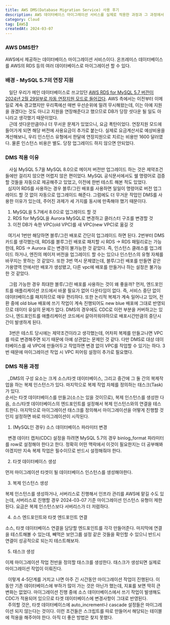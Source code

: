 ```yaml
---
title: AWS DMS(Database Migration Service) 사용 후기
description: AWS 데이터베이스 마이그레이션 서비스를 실제로 적용한 과정과 그 과정에서 겪은 어려움을 정리했습니다.
category: Cloud
tag: [AWS]
createdAt: 2024-03-07
---
```


### AWS DMS란?

AWS에서 제공하는 데이터베이스 마이그레이션 서비스이다. 온프레미스 데이터베이스를 AWS의 RDS 등의 여러 데이터베이스로 마이그레이션 할 수 있다.

### 배경 - MySQL 5.7의 연장 지원

&nbsp;&nbsp; 일단 우리가 메인 데이터베이스로 쓰고있던 [AWS RDS for MySQL 5.7 버전이 2024년 2월 29일부로 자동 연장지원 모드로 들어갔다](https://aws.amazon.com/ko/blogs/korea/your-mysql-5-7-and-postgresql-11-databases-will-be-automatically-enrolled-into-amazon-rds-extended-support/).
AWS 측에서는 이전부터 이메일로 계속 경고했지만 우리쪽에선 매번 우선순위에 밀려 무시해왔는데, 이는 아예 지원을 끊겠다는 것도 아니고 지원을 연장해준다고 했으므로 DB가 당장 셧다운 될 일도 아니라고 생각했기 때문이었다.<br/>
&nbsp;&nbsp; 근데 셧다운만큼이나 더 무서운 문제가 있었으니, 요금 폭탄이었다.
연장지원 모드에 들어가게 되면 해당 버전에 사용요금이 추가로 붙는다. 실제로 요금계산서로 예상비용을 계산해보니, 우리 인스턴스 유형에서 한달에 연장지원으로 치르는 비용만 1600 달러였다.
물론 인스턴스 비용은 별도. 당장 업그레이드 하지 않으면 안되었다.<br/>

### DMS 적용 이유

&nbsp;&nbsp; 사실 MySQL 5.7을 MySQL 8.0으로 메이저 버전만 업그레이드 하는 것은 제약조건들에만 걸리지 않으면 어렵지 않은 편이었다.
MySQL 공식문서에서도 쉘 명령어로 검증할 것들을 자동으로 제공해주고 있었고, 이전에 한번 테스트 해본 적도 있었다. <br/>
&nbsp;&nbsp;심지어 RDS를 사용하는 경우 블루/그린 배포를 사용하면 일일이 명령어로 버전 업그레이드 할 것 없이 자동으로 업그레이드 해준다.
그럼에도 더 무거운 작업인 DMS를 사용한 이유가 있는데, 주어진 과제가 세 가지를 동시에 만족해야 했기 때문이다.

1. MySQL을 5.7에서 8.0으로 업그레이드 할 것
2. RDS for MySQL을 Aurora MySQL로 변경하고 클러스터 구조를 변경할 것
3. 이전 DB가 속한 VPC(old VPC)를 새 VPC(new VPC)로 옮길 것

&nbsp;&nbsp;여기서 1번만 해당하면 블루/그린 배포로 간단히 업그레이드 하면 된다.
2번부터 DMS 카드를 생각했는데, RDS를 블루그린 배포로 패치할 시 RDS -> RDS 패밀리로는 가능한데, RDS -> Aurora 로는 변경이 불가능한 것 같았다.
즉, 인스턴스 클래스를 업그레이드 하거나, 엔진의 메이저 버전을 업그레이드 할 수는 있으나 인스턴스의 유형 자체를 바꾸지는 못하는 것 같았다.
또한 3번 역시 문제였는데, 블루/그린 배포를 만들면 같은 가용영역 안에서만 배포가 생성됐고, 다른 vpc에 배포를 만들거나 하는 설정은 불가능한 것 같았다.

&nbsp;&nbsp; 그럼 가능한 경우 최대한 블루/그린 배포를 사용하는 것이 왜 좋을까?
먼저, 엔드포인트를 애플리케이션 코드에서 바꿀 필요가 없어 다운타임이 없다.
즉, 서비스 중단 없이 데이터베이스를 패치하므로 매우 편리하다.
또한 논리적 복제가 계속 일어나고 있어, 전환 중에 old blue 배포에 쓰기 작업이 계속 진행되어도 new blue 배포에 그대로 반영되므로 데이터 유실의 문제가 없다.
DMS의 경우에도 CDC로 이런 부분을 커버하고는 있으나, 엔드포인트를 애플리케이션 코드에서 갈아끼워야하므로 배포시간만큼의 중단시간이 발생하게 된다.

&nbsp;&nbsp; 3번은 테스트 당시에는 제약조건이라고 생각했는데, 어차피 복제를 만들고나면 VPC를 따로 변경해주면 되기 때문에 아예 상관없는 문제인 것 같다.
다만 DMS로 대상 데이터베이스를 새 VPC에 만들어두고 작업하면 변경 없이 VPC를 작업할 수 있기는 하다. 3번 때문에 마이그레이션 작업 시 VPC 피어링 설정이 추가로 필요했다.

### DMS 적용 과정

&nbsp;&nbsp;\_DMS의 구성 요소는 크게 소스/타겟 데이터베이스, 그리고 중간에 그 둘 간의 복제작업을 하는 복제 인스턴스가 있다. 마지막으로 복제 작업 자체를 정의하는 태스크(Task)가 있다.<br/>
순서는 타겟 데이터베이스를 만들고(소스는 있을 것이므로), 복제 인스턴스를 생성한 다음, 소스/타겟 데이터베이스의 엔드포인트를 설정해서 복제 인스턴스와의 연결을 테스트한다.
마지막으로 마이그레이션 태스크를 정의해서 마이그레이션을 어떻게 진행할 것인지 설정하면 바로 마이그레이션이 시작된다.

1. (MySQL인 경우) 소스 데이터베이스 파라미터 변경

&nbsp;&nbsp;변경 데이터 캡처(CDC) 설정을 하려면 MySQL 5.7의 경우 binlog_format 파라미터를 row로 설정해야 한다고 한다.
정확히 어떤 맥락에서 이것이 필요한지는 더 공부해봐야겠지만 지속 복제 작업은 필수이므로 반드시 설정해줘야 한다.

2. 타겟 데이터베이스 생성

먼저 마이그레이션 타겟이 될 데이터베이스 인스턴스를 생성해야한다.

3. 복제 인스턴스 생성

복제 인스턴스를 생성하거나, 서버리스로 진행해서 인프라 관리를 AWS에 맡길 수도 있는데, 서버리스로 진행할 경우 2024-03-07 기준 마이그레이션 인스턴스 유형이 제한된다. 요금은 복제 인스턴스보다 서버리스가 더 저렴하다.

4. 소스 엔드포인트와 타겟 엔드포인트 연결

소스, 타겟 데이터베이스 연결을 담당할 엔드포인트를 각각 만들어준다. 마지막에 연결을 테스트해볼 수 있는데, 빼먹은 보안그룹 설정 같은 것들을 확인할 수 있으니 반드시 연결이 성공적으로 되는지 테스트해보자.

5. 태스크 생성

이제 마이그레이션 작업 전반을 정의할 태스크를 생성한다. 태스크가 생성되면 실제로 마이그레이션 작업이 이뤄진다.

&nbsp;&nbsp;이렇게 4-5단계를 거치고 나면 아주 긴 시간동안 마이그레이션 작업이 진행된다.
이 동안 기존 데이터베이스에 부하가 많이 가는 것은 아닌가 했는데, 지표를 보면 딱히 큰 변화는 없었다.
마이그레이션 진행 중에 소스 데이터베이스에서 쓰기 작업이 발생해도 CDC가 적용되어 있으므로 타겟 데이터베이스에 변경사항이 그대로 반영된다.<br/>
&nbsp;&nbsp;주의할 것은, 타겟 데이터베이스에 auto_increment나 cascade 설정들은 마이그레이션 되지 않는다는 것이다.
이런 조건들은 스크립트를 따로 만들어서 해당되는 테이블에 적용을 해주어야 한다. 아직 더 좋은 방법은 찾지 못했다.
